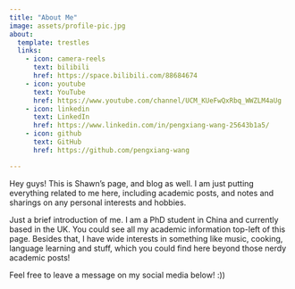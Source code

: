 ```yaml
---
title: "About Me"
image: assets/profile-pic.jpg
about:
  template: trestles
  links:
    - icon: camera-reels
      text: bilibili
      href: https://space.bilibili.com/88684674
    - icon: youtube
      text: YouTube
      href: https://www.youtube.com/channel/UCM_KUeFwQxRbq_WWZLM4aUg
    - icon: linkedin
      text: LinkedIn
      href: https://www.linkedin.com/in/pengxiang-wang-25643b1a5/
    - icon: github
      text: GitHub
      href: https://github.com/pengxiang-wang

---
```


Hey guys! This is Shawn's page, and blog as well. I am just putting everything related to me here, including academic posts, and notes and sharings on any personal interests and hobbies.

Just a brief introduction of me. I am a PhD student in China and currently based in the UK. You could see all my academic information top-left of this page. Besides that, I have wide interests in something like music, cooking, language learning and stuff, which you could find here beyond those nerdy academic posts!

Feel free to leave a message on my social media below! :))

